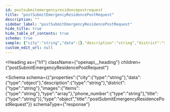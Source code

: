 ```yaml
---
id: postsubmitemergencyresidencepostrequest
title: "postSubmitEmergencyResidencePostRequest"
description: ""
sidebar_label: "postSubmitEmergencyResidencePostRequest"
hide_title: true
hide_table_of_contents: true
schema: true
sample: {"city":"string","data":{},"description":"string","district":"string","images":["string"],"phone_number":"string","title":"string"}
custom_edit_url: null
---
```



<Heading
  as={"h1"}
  className={"openapi__heading"}
  children={"postSubmitEmergencyResidencePostRequest"}
>
</Heading>





<Schema
  schema={{"properties":{"city":{"type":"string"},"data":{"type":"object"},"description":{"type":"string"},"district":{"type":"string"},"images":{"items":{"type":"string"},"type":"array"},"phone_number":{"type":"string"},"title":{"type":"string"}},"type":"object","title":"postSubmitEmergencyResidencePostRequest"}}
  schemaType={"response"}
>
  
</Schema>
            